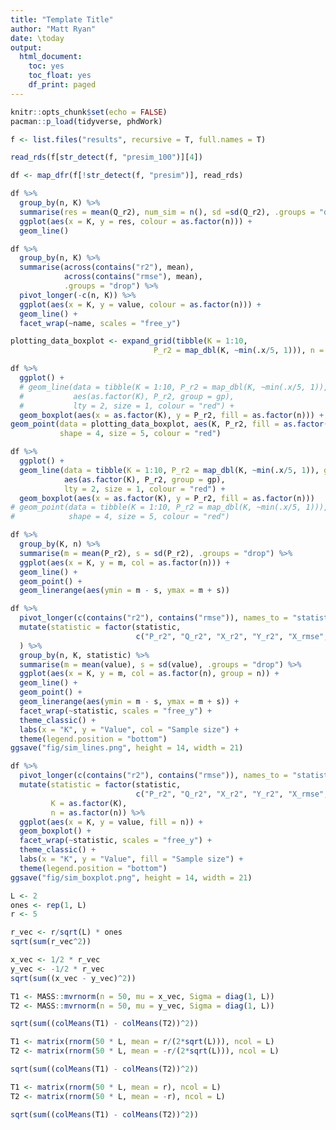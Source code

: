 ```yaml
---
title: "Template Title"
author: "Matt Ryan"
date: \today
output: 
  html_document:
    toc: yes
    toc_float: yes
    df_print: paged
---
```


```r
knitr::opts_chunk$set(echo = FALSE)
pacman::p_load(tidyverse, phdWork)
```


```r
f <- list.files("results", recursive = T, full.names = T)
```



```r
read_rds(f[str_detect(f, "presim_100")][4])
```



```r
df <- map_dfr(f[!str_detect(f, "presim")], read_rds)
```



```r
df %>% 
  group_by(n, K) %>% 
  summarise(res = mean(Q_r2), num_sim = n(), sd =sd(Q_r2), .groups = "drop") %>% 
  ggplot(aes(x = K, y = res, colour = as.factor(n))) +
  geom_line()
```

```r
df %>% 
  group_by(n, K) %>% 
  summarise(across(contains("r2"), mean),
            across(contains("rmse"), mean),
            .groups = "drop") %>% 
  pivot_longer(-c(n, K)) %>% 
  ggplot(aes(x = K, y = value, colour = as.factor(n))) +
  geom_line() + 
  facet_wrap(~name, scales = "free_y")
```

```r
plotting_data_boxplot <- expand_grid(tibble(K = 1:10, 
                                P_r2 = map_dbl(K, ~min(.x/5, 1))), n = c(10, 50, 100, 150))
```


```r
df %>% 
  ggplot() +
  # geom_line(data = tibble(K = 1:10, P_r2 = map_dbl(K, ~min(.x/5, 1)), gp = "A"), 
  #           aes(as.factor(K), P_r2, group = gp),
  #           lty = 2, size = 1, colour = "red") +
  geom_boxplot(aes(x = as.factor(K), y = P_r2, fill = as.factor(n))) +
geom_point(data = plotting_data_boxplot, aes(K, P_r2, fill = as.factor(n)),
           shape = 4, size = 5, colour = "red")

```
```r
df %>% 
  ggplot() +
  geom_line(data = tibble(K = 1:10, P_r2 = map_dbl(K, ~min(.x/5, 1)), gp = "A"), 
            aes(as.factor(K), P_r2, group = gp),
            lty = 2, size = 1, colour = "red") +
  geom_boxplot(aes(x = as.factor(K), y = P_r2, fill = as.factor(n))) 
# geom_point(data = tibble(K = 1:10, P_r2 = map_dbl(K, ~min(.x/5, 1))), aes(K, P_r2),
#            shape = 4, size = 5, colour = "red")

```

```r
df %>% 
  group_by(K, n) %>% 
  summarise(m = mean(P_r2), s = sd(P_r2), .groups = "drop") %>% 
  ggplot(aes(x = K, y = m, col = as.factor(n))) +
  geom_line() +
  geom_point() +
  geom_linerange(aes(ymin = m - s, ymax = m + s))
```

```r
df %>% 
  pivot_longer(c(contains("r2"), contains("rmse")), names_to = "statistic") %>% 
  mutate(statistic = factor(statistic, 
                            c("P_r2", "Q_r2", "X_r2", "Y_r2", "X_rmse", "Y_rmse")),
  ) %>% 
  group_by(n, K, statistic) %>% 
  summarise(m = mean(value), s = sd(value), .groups = "drop") %>% 
  ggplot(aes(x = K, y = m, col = as.factor(n), group = n)) +
  geom_line() +
  geom_point() +
  geom_linerange(aes(ymin = m - s, ymax = m + s)) +
  facet_wrap(~statistic, scales = "free_y") +
  theme_classic() +
  labs(x = "K", y = "Value", col = "Sample size") +
  theme(legend.position = "bottom")
ggsave("fig/sim_lines.png", height = 14, width = 21)
```

```r
df %>% 
  pivot_longer(c(contains("r2"), contains("rmse")), names_to = "statistic") %>% 
  mutate(statistic = factor(statistic, 
                            c("P_r2", "Q_r2", "X_r2", "Y_r2", "X_rmse", "Y_rmse")),
         K = as.factor(K),
         n = as.factor(n)) %>% 
  ggplot(aes(x = K, y = value, fill = n)) +
  geom_boxplot() +
  facet_wrap(~statistic, scales = "free_y") +
  theme_classic() +
  labs(x = "K", y = "Value", fill = "Sample size") +
  theme(legend.position = "bottom")
ggsave("fig/sim_boxplot.png", height = 14, width = 21)
```





```r
L <- 2
ones <- rep(1, L)
r <- 5

r_vec <- r/sqrt(L) * ones
sqrt(sum(r_vec^2))

x_vec <- 1/2 * r_vec
y_vec <- -1/2 * r_vec
sqrt(sum((x_vec - y_vec)^2))
```

```r
T1 <- MASS::mvrnorm(n = 50, mu = x_vec, Sigma = diag(1, L))
T2 <- MASS::mvrnorm(n = 50, mu = y_vec, Sigma = diag(1, L))

sqrt(sum((colMeans(T1) - colMeans(T2))^2))
```

```r
T1 <- matrix(rnorm(50 * L, mean = r/(2*sqrt(L))), ncol = L)
T2 <- matrix(rnorm(50 * L, mean = -r/(2*sqrt(L))), ncol = L)

sqrt(sum((colMeans(T1) - colMeans(T2))^2))
```

```r
T1 <- matrix(rnorm(50 * L, mean = r), ncol = L)
T2 <- matrix(rnorm(50 * L, mean = -r), ncol = L)

sqrt(sum((colMeans(T1) - colMeans(T2))^2))
```





